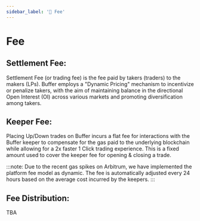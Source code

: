 ```yaml
---
sidebar_label: '📖 Fee'
---
```


# Fee

## Settlement Fee:

Settlement Fee (or trading fee) is the fee paid by takers (traders) to the makers (LPs). 
Buffer employs a "Dynamic Pricing" mechanism to incentivize or penalize takers, with the aim of maintaining balance in the directional Open Interest (OI)
across various markets and promoting diversification among takers. 

## Keeper Fee:

Placing Up/Down trades on Buffer incurs a flat fee for interactions with the Buffer keeper to compensate for the gas paid to the underlying blockchain while allowing for a 2x faster 1 Click trading experience. 
This is a fixed amount used to cover the keeper fee for opening & closing a trade. 

:::note:
Due to the recent gas spikes on Arbitrum, we have implemented the platform fee model as dynamic. 
The fee is automatically adjusted every 24 hours based on the average cost incurred by the keepers.
:::

## Fee Distribution:
TBA